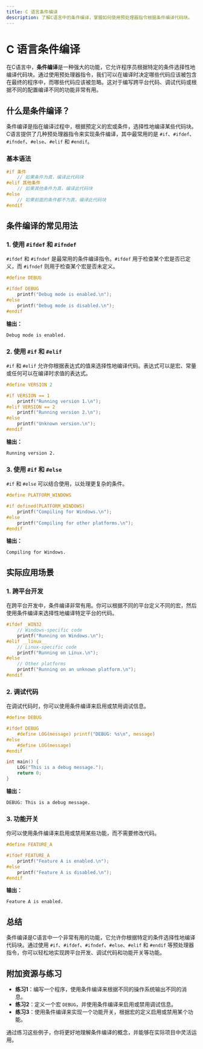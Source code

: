 ```yaml
---
title: C 语言条件编译
description: 了解C语言中的条件编译，掌握如何使用预处理器指令根据条件编译代码块。
---
```


# C 语言条件编译

在C语言中，**条件编译**是一种强大的功能，它允许程序员根据特定的条件选择性地编译代码块。通过使用预处理器指令，我们可以在编译时决定哪些代码应该被包含在最终的程序中，而哪些代码应该被忽略。这对于编写跨平台代码、调试代码或根据不同的配置编译不同的功能非常有用。

## 什么是条件编译？

条件编译是指在编译过程中，根据预定义的宏或条件，选择性地编译某些代码块。C语言提供了几种预处理器指令来实现条件编译，其中最常用的是 `#if`、`#ifdef`、`#ifndef`、`#else`、`#elif` 和 `#endif`。

### 基本语法

```c
#if 条件
    // 如果条件为真，编译此代码块
#elif 其他条件
    // 如果其他条件为真，编译此代码块
#else
    // 如果前面的条件都不为真，编译此代码块
#endif
```

## 条件编译的常见用法

### 1. 使用 `#ifdef` 和 `#ifndef`

`#ifdef` 和 `#ifndef` 是最常用的条件编译指令。`#ifdef` 用于检查某个宏是否已定义，而 `#ifndef` 则用于检查某个宏是否未定义。

```c
#define DEBUG

#ifdef DEBUG
    printf("Debug mode is enabled.\n");
#else
    printf("Debug mode is disabled.\n");
#endif
```

**输出：**
```
Debug mode is enabled.
```

### 2. 使用 `#if` 和 `#elif`

`#if` 和 `#elif` 允许你根据表达式的值来选择性地编译代码。表达式可以是宏、常量或任何可以在编译时求值的表达式。

```c
#define VERSION 2

#if VERSION == 1
    printf("Running version 1.\n");
#elif VERSION == 2
    printf("Running version 2.\n");
#else
    printf("Unknown version.\n");
#endif
```

**输出：**
```
Running version 2.
```

### 3. 使用 `#if` 和 `#else`

`#if` 和 `#else` 可以结合使用，以处理更复杂的条件。

```c
#define PLATFORM_WINDOWS

#if defined(PLATFORM_WINDOWS)
    printf("Compiling for Windows.\n");
#else
    printf("Compiling for other platforms.\n");
#endif
```

**输出：**
```
Compiling for Windows.
```

## 实际应用场景

### 1. 跨平台开发

在跨平台开发中，条件编译非常有用。你可以根据不同的平台定义不同的宏，然后使用条件编译来选择性地编译特定平台的代码。

```c
#ifdef _WIN32
    // Windows-specific code
    printf("Running on Windows.\n");
#elif __linux__
    // Linux-specific code
    printf("Running on Linux.\n");
#else
    // Other platforms
    printf("Running on an unknown platform.\n");
#endif
```

### 2. 调试代码

在调试代码时，你可以使用条件编译来启用或禁用调试信息。

```c
#define DEBUG

#ifdef DEBUG
    #define LOG(message) printf("DEBUG: %s\n", message)
#else
    #define LOG(message)
#endif

int main() {
    LOG("This is a debug message.");
    return 0;
}
```

**输出：**
```
DEBUG: This is a debug message.
```

### 3. 功能开关

你可以使用条件编译来启用或禁用某些功能，而不需要修改代码。

```c
#define FEATURE_A

#ifdef FEATURE_A
    printf("Feature A is enabled.\n");
#else
    printf("Feature A is disabled.\n");
#endif
```

**输出：**
```
Feature A is enabled.
```

## 总结

条件编译是C语言中一个非常有用的功能，它允许你根据特定的条件选择性地编译代码块。通过使用 `#if`、`#ifdef`、`#ifndef`、`#else`、`#elif` 和 `#endif` 等预处理器指令，你可以轻松地实现跨平台开发、调试代码和功能开关等功能。

## 附加资源与练习

- **练习1**：编写一个程序，使用条件编译来根据不同的操作系统输出不同的消息。
- **练习2**：定义一个宏 `DEBUG`，并使用条件编译来启用或禁用调试信息。
- **练习3**：使用条件编译来实现一个功能开关，根据宏的定义启用或禁用某个功能。

通过练习这些例子，你将更好地理解条件编译的概念，并能够在实际项目中灵活运用。